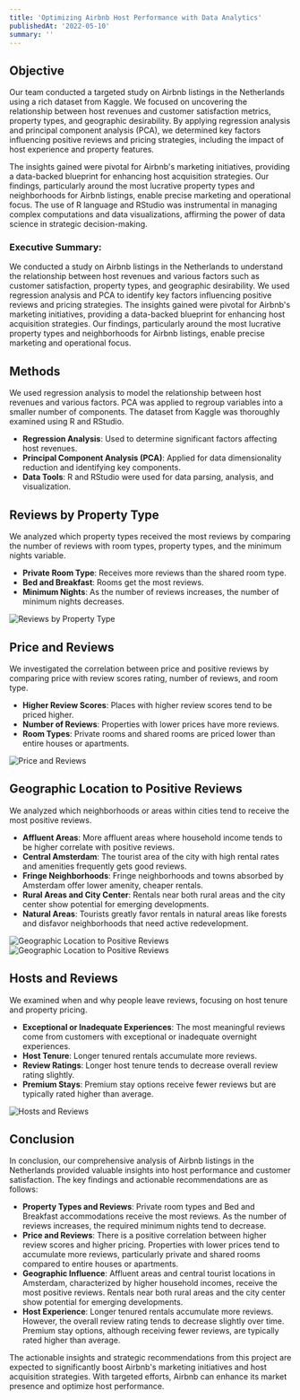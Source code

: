 ```yaml
---
title: 'Optimizing Airbnb Host Performance with Data Analytics'
publishedAt: '2022-05-10'
summary: ''
---
```

## Objective

  Our team conducted a targeted study on Airbnb listings in the Netherlands using a rich dataset from Kaggle. We focused on uncovering the relationship between host revenues and customer satisfaction metrics, property types, and geographic desirability. By applying regression analysis and principal component analysis (PCA), we determined key factors influencing positive reviews and pricing strategies, including the impact of host experience and property features.

  The insights gained were pivotal for Airbnb's marketing initiatives, providing a data-backed blueprint for enhancing host acquisition strategies. Our findings, particularly around the most lucrative property types and neighborhoods for Airbnb listings, enable precise marketing and operational focus. The use of R language and RStudio was instrumental in managing complex computations and data visualizations, affirming the power of data science in strategic decision-making.

  ### Executive Summary:
  We conducted a study on Airbnb listings in the Netherlands to understand the relationship between host revenues and various factors such as customer satisfaction, property types, and geographic desirability. We used regression analysis and PCA to identify key factors influencing positive reviews and pricing strategies.
  The insights gained were pivotal for Airbnb&apos;s marketing initiatives, providing a data-backed blueprint for enhancing host acquisition strategies. Our findings, particularly around the most lucrative property types and neighborhoods for Airbnb listings, enable precise marketing and operational focus.


  ## Methods

  We used regression analysis to model the relationship between host revenues and various factors. PCA was applied to regroup variables into a smaller number of components. The dataset from Kaggle was thoroughly examined using R and RStudio.

  - **Regression Analysis**: Used to determine significant factors affecting host revenues.
  - **Principal Component Analysis (PCA)**: Applied for data dimensionality reduction and identifying key components.
  - **Data Tools**: R and RStudio were used for data parsing, analysis, and visualization.

  ## Reviews by Property Type

  We analyzed which property types received the most reviews by comparing the number of reviews with room types, property types, and the minimum nights variable.

  - **Private Room Type**: Receives more reviews than the shared room type.
  - **Bed and Breakfast**: Rooms get the most reviews.
  - **Minimum Nights**: As the number of reviews increases, the number of minimum nights decreases.

  <div className="flex flex-wrap justify-center gap-2.5 max-w-full">
    <Image
      src="/Projects/airbnb/img_1.png"
      alt="Reviews by Property Type"
      width={800}
      height={200}
      className="w-full h-auto object-contain max-w-lg"
    />
  </div>

  ## Price and Reviews

  We investigated the correlation between price and positive reviews by comparing price with review scores rating, number of reviews, and room type.

  - **Higher Review Scores**: Places with higher review scores tend to be priced higher.
  - **Number of Reviews**: Properties with lower prices have more reviews.
  - **Room Types**: Private rooms and shared rooms are priced lower than entire houses or apartments.

  <div className="flex flex-wrap justify-center gap-2.5 max-w-full">
    <Image
      src="/Projects/airbnb/img_2.png"
      alt="Price and Reviews"
      width={800}
      height={200}
      className="w-full h-auto object-contain max-w-lg"
    />
  </div>

  ## Geographic Location to Positive Reviews

  We analyzed which neighborhoods or areas within cities tend to receive the most positive reviews.

  - **Affluent Areas**: More affluent areas where household income tends to be higher correlate with positive reviews.
  - **Central Amsterdam**: The tourist area of the city with high rental rates and amenities frequently gets good reviews.
  - **Fringe Neighborhoods**: Fringe neighborhoods and towns absorbed by Amsterdam offer lower amenity, cheaper rentals.
  - **Rural Areas and City Center**: Rentals near both rural areas and the city center show potential for emerging developments.
  - **Natural Areas**: Tourists greatly favor rentals in natural areas like forests and disfavor neighborhoods that need active redevelopment.

  <div className="flex flex-wrap justify-center gap-2.5 max-w-full">
    <Image
      src="/Projects/airbnb/img_3.png"
      alt="Geographic Location to Positive Reviews"
      width={800}
      height={200}
      className="w-full h-auto object-contain max-w-lg"
    />
    <Image
      src="/Projects/airbnb/img_5.png"
      alt="Geographic Location to Positive Reviews"
      width={600}
      height={200}
      className="h-auto object-contain"
    />
  </div>

  ## Hosts and Reviews

  We examined when and why people leave reviews, focusing on host tenure and property pricing.

  - **Exceptional or Inadequate Experiences**: The most meaningful reviews come from customers with exceptional or inadequate overnight experiences.
  - **Host Tenure**: Longer tenured rentals accumulate more reviews.
  - **Review Ratings**: Longer host tenure tends to decrease overall review rating slightly.
  - **Premium Stays**: Premium stay options receive fewer reviews but are typically rated higher than average.

  <div className="flex flex-wrap justify-center gap-2.5 max-w-full">
    <Image
      src="/Projects/airbnb/img_6.png"
      alt="Hosts and Reviews"
      width={800}
      height={200}
      className="w-full h-auto object-contain max-w-lg"
    />
  </div>

  ## Conclusion

  In conclusion, our comprehensive analysis of Airbnb listings in the Netherlands provided valuable insights into host performance and customer satisfaction. The key findings and actionable recommendations are as follows:

  - **Property Types and Reviews**: Private room types and Bed and Breakfast accommodations receive the most reviews. As the number of reviews increases, the required minimum nights tend to decrease.
  - **Price and Reviews**: There is a positive correlation between higher review scores and higher pricing. Properties with lower prices tend to accumulate more reviews, particularly private and shared rooms compared to entire houses or apartments.
  - **Geographic Influence**: Affluent areas and central tourist locations in Amsterdam, characterized by higher household incomes, receive the most positive reviews. Rentals near both rural areas and the city center show potential for emerging developments.
  - **Host Experience**: Longer tenured rentals accumulate more reviews. However, the overall review rating tends to decrease slightly over time. Premium stay options, although receiving fewer reviews, are typically rated higher than average.

  The actionable insights and strategic recommendations from this project are expected to significantly boost Airbnb's marketing initiatives and host acquisition strategies. With targeted efforts, Airbnb can enhance its market presence and optimize host performance.

